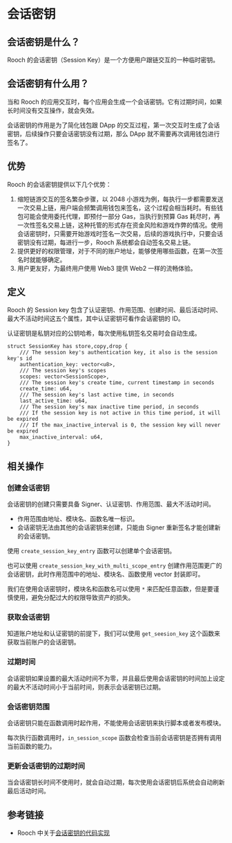 # 会话密钥

## 会话密钥是什么？

Rooch 的会话密钥（Session Key）是一个方便用户跟链交互的一种临时密钥。

## 会话密钥有什么用？

当和 Rooch 的应用交互时，每个应用会生成一个会话密钥。它有过期时间，如果长时间没有交互操作，就会失效。

会话密钥的作用是为了简化钱包跟 DApp 的交互过程，第一次交互时生成了会话密钥，后续操作只要会话密钥没有过期，那么 DApp 就不需要再次调用钱包进行签名了。

## 优势

Rooch 的会话密钥提供以下几个优势：

1. 缩短链游交互的签名繁杂步骤，以 2048 小游戏为例，每执行一步都需要发送一次交易上链，用户端会频繁调用钱包来签名，这个过程会相当耗时。有些钱包可能会使用委托代理，即预付一部分 Gas，当执行到预算 Gas 耗尽时，再一次性签名交易上链，这种托管的形式存在资金风险和游戏作弊的情况。使用会话密钥时，只需要开始游戏时签名一次交易，后续的游戏执行中，只要会话密钥没有过期，每进行一步，Rooch 系统都会自动签名交易上链。
2. 提供更好的权限管理，对于不同的账户地址，能够使用哪些函数，在第一次签名时就能够确定。
3. 用户更友好，为最终用户使用 Web3 提供 Web2 一样的流畅体验。

## 定义

Rooch 的 Session key 包含了认证密钥、作用范围、创建时间、最后活动时间、最大不活动时间这五个属性，其中认证密钥可看作会话密钥的 ID。

认证密钥是私钥对应的公钥哈希，每次使用私钥签名交易时会自动生成。

```move
struct SessionKey has store,copy,drop {
    /// The session key's authentication key, it also is the session key's id
    authentication_key: vector<u8>,
    /// The session key's scopes
    scopes: vector<SessionScope>,
    /// The session key's create time, current timestamp in seconds
    create_time: u64,
    /// The session key's last active time, in seconds
    last_active_time: u64,
    /// The session key's max inactive time period, in seconds
    /// If the session key is not active in this time period, it will be expired
    /// If the max_inactive_interval is 0, the session key will never be expired
    max_inactive_interval: u64,
}
```

## 相关操作

### 创建会话密钥

会话密钥的创建只需要具备 Signer、认证密钥、作用范围、最大不活动时间。

- 作用范围由地址、模块名、函数名唯一标识。
- 会话密钥无法由其他的会话密钥来创建，只能由 Signer 重新签名才能创建新的会话密钥。

使用 `create_session_key_entry` 函数可以创建单个会话密钥。

也可以使用 `create_session_key_with_multi_scope_entry` 创建作用范围更广的会话密钥，此时作用范围中的地址、模块名、函数使用 vector 封装即可。

我们在使用会话密钥时，模块名和函数名可以使用 `*` 来匹配任意函数，但是要谨慎使用，避免分配过大的权限导致资产的损失。

### 获取会话密钥

知道账户地址和认证密钥的前提下，我们可以使用 `get_seesion_key` 这个函数来获取当前账户的会话密钥。

### 过期时间

会话密钥如果设置的最大活动时间不为零，并且最后使用会话密钥的时间加上设定的最大不活动时间小于当前时间，则表示会话密钥已过期。

### 会话密钥范围

会话密钥只能在函数调用时起作用，不能使用会话密钥来执行脚本或者发布模块。

每次执行函数调用时，`in_session_scope` 函数会检查当前会话密钥是否拥有调用当前函数的能力。

### 更新会话密钥的过期时间

当会话密钥长时间不使用时，就会自动过期，每次使用会话密钥后系统会自动刷新最后活动时间。

## 参考链接

- Rooch 中关于[会话密钥的代码实现](https://github.com/rooch-network/rooch/blob/main/frameworks/rooch-framework/sources/session_key.move)
